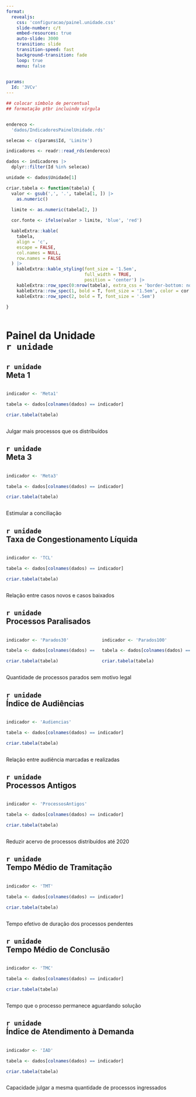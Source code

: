 ```yaml
---
format: 
  revealjs:
    css: 'configuracao/painel.unidade.css'
    slide-number: c/t
    embed-resources: true
    auto-slide: 3000
    transition: slide
    transition-speed: fast
    background-transition: fade
    loop: true
    menu: false
    

params:
  Id: '3VCv'
---
```


```r

## colocar símbolo de percentual
## formatação ptbr incluindo vírgula


endereco <-
  'dados/IndicadoresPainelUnidade.rds'

selecao <- c(params$Id, 'Limite')

indicadores <- readr::read_rds(endereco)

dados <- indicadores |> 
  dplyr::filter(Id %in% selecao)

unidade <- dados$Unidade[1]

criar.tabela <- function(tabela) {
  valor <- gsub(',', '.', tabela[1, ]) |>
    as.numeric()

  limite <- as.numeric(tabela[2, ])
  
  cor.fonte <- ifelse(valor > limite, 'blue', 'red')

  kableExtra::kable(
    tabela,
    align = 'c',
    escape = FALSE,
    col.names = NULL,
    row.names = FALSE
  ) |>
    kableExtra::kable_styling(font_size = '1.5em',
                              full_width = TRUE,
                              position = 'center') |>
    kableExtra::row_spec(0:nrow(tabela), extra_css = 'border-bottom: none;') |>
    kableExtra::row_spec(1, bold = T, font_size = '1.5em', color = cor.fonte) |>
    kableExtra::row_spec(2, bold = T, font_size = '.5em')
  
} 



```

# Painel da Unidade <br> `r unidade` {background-image="imagens/0.painel.unidade.png" background-opacity=".2"}

## `r unidade` <br> Meta 1 {background-image="imagens/1.TJRR.png" background-opacity=".2"}

::: {.columns}
::: {.column width="100%"}
```r

indicador <- 'Meta1'

tabela <- dados[colnames(dados) == indicador]

criar.tabela(tabela)


```
:::

:::

Julgar mais processos que os distribuídos

## `r unidade` <br> Meta 3 {background-image="imagens/1.TJRR.png" background-opacity=".2"}

::: {.columns}
::: {.column width="100%"}
```r

indicador <- 'Meta3'

tabela <- dados[colnames(dados) == indicador]

criar.tabela(tabela)


```
:::

:::

Estimular a conciliação

## `r unidade` <br> Taxa de Congestionamento Líquida {background-image="imagens/1.TJRR.png" background-opacity=".2"}

::: {.columns}
::: {.column width="100%"}
```r

indicador <- 'TCL'

tabela <- dados[colnames(dados) == indicador]

criar.tabela(tabela)


```
:::

:::

Relação entre casos novos e casos baixados

## `r unidade` <br> Processos Paralisados {background-image="imagens/1.TJRR.png" background-opacity=".2"}

::: {.columns}
::: {.column width="50%"}
```r

indicador <- 'Parados30'

tabela <- dados[colnames(dados) == indicador]

criar.tabela(tabela)


```
:::

::: {.column width="50%"}
```r

indicador <- 'Parados100'

tabela <- dados[colnames(dados) == indicador]

criar.tabela(tabela)


```
:::
:::

Quantidade de processos parados sem motivo legal

## `r unidade` <br> Índice de Audiências {background-image="imagens/1.TJRR.png" background-opacity=".2"}

::: {.columns}
::: {.column width="100%"}

```r

indicador <- 'Audiencias'

tabela <- dados[colnames(dados) == indicador]

criar.tabela(tabela)


```
:::

:::

Relação entre audiência marcadas e realizadas

## `r unidade` <br> Processos Antigos {background-image="imagens/1.TJRR.png" background-opacity=".2"}

::: {.columns}
::: {.column width="100%"}

```r

indicador <- 'ProcessosAntigos'

tabela <- dados[colnames(dados) == indicador]

criar.tabela(tabela)


```
:::

:::

Reduzir acervo de processos distribuídos até 2020

## `r unidade` <br> Tempo Médio de Tramitação {background-image="imagens/1.TJRR.png" background-opacity=".2"}

::: {.columns}
::: {.column width="100%"}

```r

indicador <- 'TMT'

tabela <- dados[colnames(dados) == indicador]

criar.tabela(tabela)


```
:::

:::

Tempo efetivo de duração dos processos pendentes

## `r unidade` <br> Tempo Médio de Conclusão {background-image="imagens/1.TJRR.png" background-opacity=".2"}

::: {.columns}
::: {.column width="100%"}

```r

indicador <- 'TMC'

tabela <- dados[colnames(dados) == indicador]

criar.tabela(tabela)


```
:::

:::

Tempo que o processo permanece aguardando solução

## `r unidade` <br> Índice de Atendimento à Demanda {background-image="imagens/1.TJRR.png" background-opacity=".2"}

::: {.columns}
::: {.column width="100%"}

```r

indicador <- 'IAD'

tabela <- dados[colnames(dados) == indicador]

criar.tabela(tabela)


```
:::

:::

Capacidade julgar a mesma quantidade de processos ingressados
